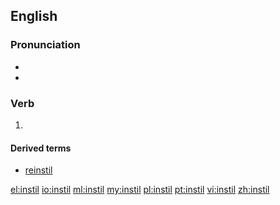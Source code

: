 ==English==
===Pronunciation===
*{{IPA|/ɪnˈstɪl/}}
*{{rhymes|ɪl}}

===Verb===
{{en-verb|instill|ing}}

# {{alternative spelling of|instill}}

====Derived terms====
* [[reinstil]]

[[el:instil]]
[[io:instil]]
[[ml:instil]]
[[my:instil]]
[[pl:instil]]
[[pt:instil]]
[[vi:instil]]
[[zh:instil]]